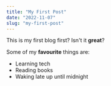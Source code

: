 ```yaml
---
title: "My First Post"
date: "2022-11-07"
slug: "my-first-post"
---
```


This is my first blog first? Isn't it **great**?

Some of my **favourite** things are:

- Learning tech
- Reading books
- Waking late up until midnight
